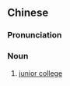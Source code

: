 {{also|初级学院}}
==Chinese==
{{zh-forms|s=初级学院|type=22}}

===Pronunciation===
{{zh-pron
|m=chūjí xuéyuàn
|cat=n
}}

===Noun===
{{zh-noun}}

# [[junior college]]

{{zh-cat|Education|Schools}}
